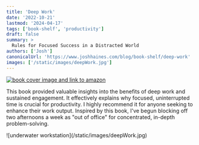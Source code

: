 ```yaml
---
title: 'Deep Work'
date: '2022-10-21'
lastmod: '2024-04-17'
tags: ['book-shelf', 'productivity']
draft: false
summary: >
  Rules for Focused Success in a Distracted World
authors: ['Josh']
canonicalUrl: 'https://www.joshhaines.com/blog/book-shelf/deep-work'
images: ['/static/images/deepWork.jpg']
---
```


<div className="mx-auto w-1/3">
  <a href="https://www.amazon.com/gp/product/B09VQ2WZ4Y">
    <img
      alt="book cover image and link to amazon"
      src="https://m.media-amazon.com/images/I/41hWyn5ZPTL._SY445_SX342_.jpg"
    />
  </a>
</div>

This book provided valuable insights into the benefits of deep work and sustained engagement. It effectively explains why focused, uninterrupted time is crucial for productivity. I highly recommend it for anyone seeking to enhance their work output. Inspired by this book, I've begun blocking off two afternoons a week as "out of office" for concentrated, in-depth problem-solving.

<div className="-mx-2 flex flex-wrap justify-center overflow-hidden xl:-mx-2">
  <div className="my-1 w-full overflow-hidden px-2 xl:my-1 xl:w-1/2 xl:px-2">
    ![underwater workstation](/static/images/deepWork.jpg)
  </div>
</div>
